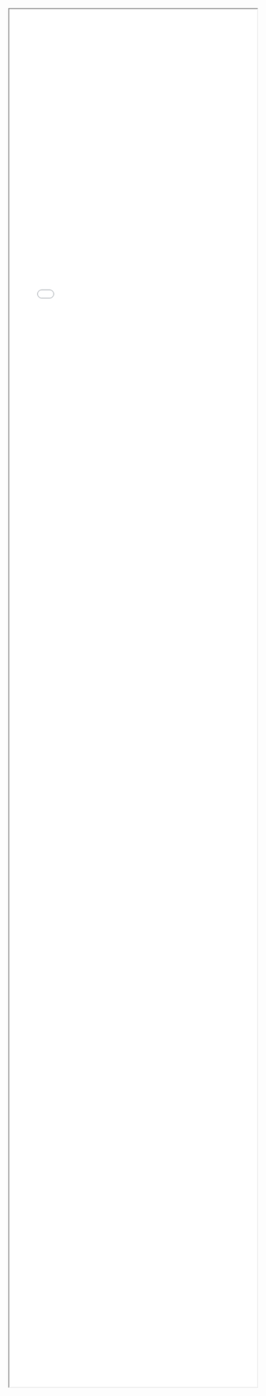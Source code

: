 <iframe style="width:100%; height: 70vh;" src="html/map_liverpool_2018_workplace_group.html" title="Map"></iframe>
